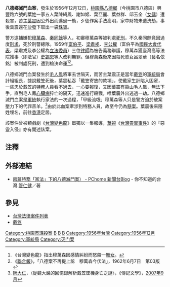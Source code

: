{{noteTA
|1=zh-cn:刑讯逼供; zh-tw:刑求; zh-hk:嚴刑逼供; 
}}
'''八德鄉滅門血案'''，發生於1956年12月12日，[[桃園市|桃園縣]][[八德區|八德鄉]]（今桃園市八德區）興豐路六號的葉姓一家五人葉陳綺鳳、謝如姬、葉亞麗、葉益群、邱玉全（[[女傭|女傭]]）遭殺害，苦主[[葉震|葉震]]因公外出而逃過一劫，歹徒作案手法高明，家中財物未遭洗劫，事後葉震還在[[沙發|沙發]]下取出一袋[[珠寶|珠寶]]。

警方逮捕嫌犯[[穆萬森|穆萬森]]、[[秦同餘|秦同餘]]等人，初審穆萬森等被判處[[死刑|死刑]]，不久秦同餘竟因過度[[刑求|刑求]]，死於刑警總隊。1959年[[富伯平|富伯平]]、[[梁肅戎|梁肅戎]]、[[李公權|李公權]]（富伯平為[[國民大會代表|國民大會代表]]，梁肅戎及李公權為[[立法委員|立法委員]]）三位[[律師|律師]]為被告義務辯護，穆萬森獲臺灣高等法院推事（即法官）[[史錫恩|史錫恩]]等人改判無罪。但穆萬森後來因殺死歌女呂翠華（藝名依銘）被判處死刑，遭到槍決命運<ref>《台灣變色龍》指出穆萬森因感情糾紛而怒殺一[[舞女|舞女]]。</ref><ref>《[[聯合報|聯合報]]》，「八德案不再提上訴　穆萬森今伏法」，1962年6月7日　第03版</ref>。

八德鄉滅門血案發生於[[毛人鳳|毛人鳳]]將軍去世隔天，而苦主葉震正是當年[[戴笠|戴笠]]的[[軍統局|軍統局]]會計組組長，據說戴笠死後，葉震私吞「戴笠寄放的款項」，使戴家生計陷入困窘，一些忠於戴笠的[[間諜|特務]]人員看不過去，一心要報復，又因葉震有靠山毛人鳳，無法下手，直到毛人鳳[[心臟病|心臟病]]猝亡的隔天，迅速進行殺戮，唯葉震外出逃過一劫。八德鄉滅門血案是[[軍統|軍統]]執行家法的一次過程，「甲級流氓」穆萬森等人只是警方迫於破案壓力下的代罪羔羊。<ref>[[阮大仁|阮大仁]]，〈從魏大銘的回憶錄解析戴笠墜機身亡之謎〉，《傳記文學》，[[2007年9月|2007年9月]]</ref>由於此血案牽涉到特務人員，故至今仍為[[懸案|懸案]]。葉震後來隱姓埋名，前往[[香港|香港]]定居。

該案件曾被類戲劇《[[台灣變色龍|台灣變色龍]]》單獨以一集報導，[[華視|華視]]《[[台灣靈異事件|台灣靈異事件]]》的『惡靈入侵』亦有闡述該案。

==注釋==
<div class="references-small">
<references />
</div>

==外部連結==
* [http://mypaper.pchome.com.tw/kuan0416/post/1321385236 兩蔣特務「家法」下的八德滅門案） - PChome 新聞台Blog] {{Wayback|url=http://mypaper.pchome.com.tw/kuan0416/post/1321385236 |date=20180401005522 }} - 你不知道的台灣.[[管仁健|管仁健]]／著

==參見==
*[[台灣法律案件列表|台灣法律案件列表]]
*[[戴笠|戴笠]]

{{Event-stub}}

{{DEFAULTSORT:Ba八德鄉滅門血案}}
[[Category:桃園市謀殺案|Category:桃園市謀殺案]]
[[Category:台灣戰後未破謀殺案|B]]
[[Category:台灣死刑案件|B]]
[[Category:八德區|B]]
[[Category:1956年台灣|Category:1956年台灣]]
[[Category:1956年12月|Category:1956年12月]]
[[Category:軍統局|Category:軍統局]]
[[Category:灭门案|Category:灭门案]]